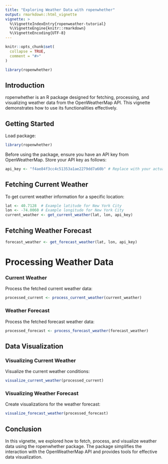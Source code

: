 ```yaml
---
title: "Exploring Weather Data with ropenwhether"
output: rmarkdown::html_vignette
vignette: >
  %\VignetteIndexEntry{ropenweather-tutorial}
  %\VignetteEngine{knitr::rmarkdown}
  %\VignetteEncoding{UTF-8}
---
```


```r
knitr::opts_chunk$set(
  collapse = TRUE,
  comment = "#>"
)
```

```r
library(ropenwhether)
```

## Introduction

ropenwhether is an R package designed for fetching, processing, and visualizing weather data from the OpenWeatherMap API. This vignette demonstrates how to use its functionalities effectively.


## Getting Started
Load package:
```r
library(ropenwhether)
```

Before using the package, ensure you have an API key from OpenWeatherMap. Store your API key as follows:
```r
api_key <- "f4ae84f3cc4c51353a1ae2279dd7a60b" # Replace with your actual API key
```

## Fetching Current Weather
To get current weather information for a specific location:
```r
lat <- 40.7128  # Example latitude for New York City
lon <- -74.0060 # Example longitude for New York City
current_weather <- get_current_weather(lat, lon, api_key)
```

## Fetching Weather Forecast
```r
forecast_weather <- get_forecast_weather(lat, lon, api_key)
```

# Processing Weather Data
### Current Weather
Process the fetched current weather data:
```r
processed_current <- process_current_weather(current_weather)

```

### Weather Forecast
Process the fetched forecast weather data:
```r
processed_forecast <- process_forecast_weather(forecast_weather)
```

## Data Visualization
### Visualizing Current Weather
Visualize the current weather conditions:
```r
visualize_current_weather(processed_current)
```

### Visualizing Weather Forecast
Create visualizations for the weather forecast:
```r
visualize_forecast_weather(processed_forecast)
```

## Conclusion
In this vignette, we explored how to fetch, process, and visualize weather data using the ropenwhether package. The package simplifies the interaction with the OpenWeatherMap API and provides tools for effective data visualization.


